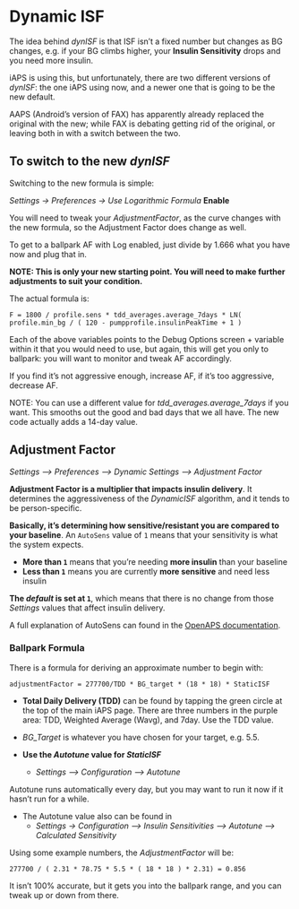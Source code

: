# Dynamic ISF

The idea behind *dynISF* is that ISF isn't a fixed number but changes as BG changes, e.g. if your BG climbs higher, your **Insulin Sensitivity** drops and you need more insulin.

iAPS is using this, but unfortunately, there are two different versions of *dynISF*: the one iAPS using now, and a newer one that is going to be the new default.

AAPS (Android's version of FAX) has apparently already replaced the original with the new; while FAX is debating getting rid of the original, or leaving both in with a switch between the two. 

## To switch to the new *dynISF*

Switching to the new formula is simple:

*Settings -> Preferences -> Use Logarithmic Formula* **Enable**

You will need to tweak your *AdjustmentFactor*, as the curve changes with the new formula, so the Adjustment Factor does change as well.

To get to a ballpark AF with Log enabled, just divide by 1.666 what you have now and plug that in. 

**NOTE: This is only your new starting point. You will need to make further adjustments to suit your condition.**

The actual formula is:

```
F = 1800 / profile.sens * tdd_averages.average_7days * LN( profile.min_bg / ( 120 - pumpprofile.insulinPeakTime + 1 )
```

Each of the above variables points to the Debug Options screen + variable within it that you would need to use, but again, this will get you only to ballpark: you will want to monitor and tweak AF accordingly. 

If you find it's not aggressive enough, increase AF, if it's too aggressive, decrease AF.

NOTE: You can use a different value for *tdd_averages.average_7days* if you want. This smooths out the good and bad days that we all have. The new code actually adds a 14-day value.

## Adjustment Factor
*Settings --> Preferences --> Dynamic Settings --> Adjustment Factor*

**Adjustment Factor is a multiplier that impacts insulin delivery**. It determines the aggressiveness of the *DynamicISF* algorithm, and it tends to be person-specific.

**Basically, it's determining how sensitive/resistant you are compared to your baseline**.  An `AutoSens` value of `1` means that your sensitivity is what the system expects.

* **More than `1`** means that you're needing **more insulin** than your baseline
* **Less than `1`** means you are currently **more sensitive** and need less insulin

**The *default* is set at `1`**, which means that there is no change from those *Settings* values that affect insulin delivery.

A full explanation of AutoSens can found in the [OpenAPS documentation](https://openaps.readthedocs.io/en/latest/docs/Customize-Iterate/autosens.html).

### Ballpark Formula

There is a formula for deriving an approximate number to begin with:

```
adjustmentFactor = 277700/TDD * BG_target * (18 * 18) * StaticISF
```

* **Total Daily Delivery (TDD)** can be found by tapping the green circle at the top of the main iAPS page. There are three numbers in the purple area: TDD, Weighted Average (Wavg), and 7day. Use the TDD value. 

* *BG_Target* is whatever you have chosen for your target, e.g. 5.5.

* **Use the *Autotune* value for *StaticISF***
  * *Settings --> Configuration --> Autotune*

Autotune runs automatically every day, but you may want to run it now if it hasn't run for a while.

* The Autotune value also can be found in 
  * *Settings -> Configuration --> Insulin Sensitivities --> Autotune --> Calculated Sensitivity*

Using some example numbers, the *AdjustmentFactor* will be:

```
277700 / ( 2.31 * 78.75 * 5.5 * ( 18 * 18 ) * 2.31) = 0.856
```

It isn't 100% accurate, but it gets you into the ballpark range, and you can tweak up or down from there.

